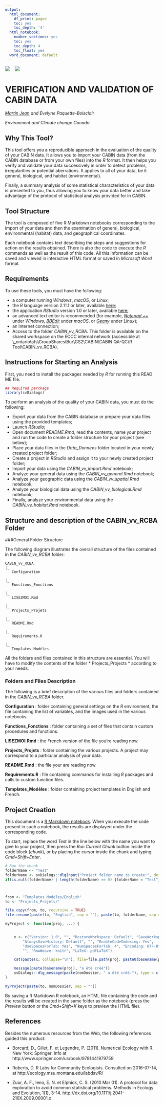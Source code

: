 ---
output:
  html_document:
    df_print: paged
    toc: yes
    toc_depth: '4'
  html_notebook:
    number_sections: yes
    toc: yes
    toc_depth: 4
    toc_float: yes
  word_document: default
---


![](Configuration/gc_en.png) &nbsp;&nbsp; ![](Configuration/cabin_logo.png)

# VERIFICATION AND VALIDATION OF CABIN DATA

*[Martin Jean](mailto:martin.jean@canada.ca) and Évelyne Paquette-Boisclair*

*Environment and Climate change Canada*

## Why This Tool?

This tool offers you a reproducible approach in the evaluation of the quality of your CABIN data. It allows you to import your CABIN data (from the CABIN database or from your own files) into the *R* format. It then helps you verify and validate your data successively in order to detect problems, irregularities or potential aberrations. It applies to all of your data, be it general, biological, and habitat (environmental).

Finally, a summary analysis of some statistical characteristics of your data is presented to you, thus allowing you to know your data better and take advantage of the protocol of statistical analysis provided for in  CABIN.

## Tool Structure

The tool is composed of five R Markdown notebooks corresponding to the import of your data and then the examination of general, biological, environmental (habitat) data, and geographical coordinates.

Each notebook contains text describing the steps and suggestions for action on the results obtained. There is also the code to execute the *R* commands as well as the result of this code. All this information can be saved and viewed in interactive HTML format or saved in *Microsoft Word* format.

## Requirements

To use these tools, you must have the following:

- a computer running *Windows*, *macOS*, or *Linux*;
- the *R* language version 2.11.1 or later, available [here](http://cran.r-project.org);
- the application *RStudio* version 1.0 or later, available [here](http://www.rstudio.com);
- an advanced text editor is recommended (for example, *[Notepad ++](http://notepad-plus-plus.org)* under *Windows*, *[BBEdit](http://www.barebones.com/products/bbedit /)* under *macOS*, or *[Geany](http://www.geany.org)* under *Linux*);
- an Internet connection;
- Access to the folder *CABIN_vv_RCBA*. This folder is available on the shared workspace on the ECCC internal network (accessible at \\\ec_ontario\\afs\\GroupShares\\Bur\\GS2\\CABIN\\CABIN QA-QC\\R Tool\\CABIN_vv_RCBA).

## Instructions for Starting an Analysis

First, you need to install the packages needed by *R* for running this READ ME file.

```{r setup, include=FALSE}
## Required parckage
library(svDialogs)

```

To perform an analysis of the quality of your CABIN data, you must do the following:

- Export your data from the CABIN database or prepare your data files using the provided templates;
- Launch *RStudio*;
- Open document *README.Rmd*, read the contents, name your project and run the code to create a folder structure for your project (see below);
- Place your data files in the *Data_Donnees* folder located in your newly created project folder;
- Create a project in *RStudio* and assign it to your newly created project folder;
- Import your data using the *CABIN_vv_import.Rmd* notebook;
- Analyze your general data using the *CABIN_vv_general.Rmd* notebook;
- Analyze your geographic data using the *CABIN_vv_spatial.Rmd* notebook;
- Analyze your biological data using the *CABIN_vv_biological.Rmd* notebook;
- Finally, analyze your environmental data using the *CABIN_vv_habitat.Rmd* notebook.

## Structure and description of the CABIN_vv_RCBA Folder

###General Folder Structure

The following diagram illustrates the overall structure of the files contained in the *CABIN_vv_RCBA* folder:

```
CABIN_vv_RCBA
|_
   Configuration
      
|_
   Functions_Fonctions
    
|_
   LISEZMOI.Rmd
    
|_
   Projects_Projets
    
|_
   README.Rmd
    
|_
   Requirements.R
    
|_
   Templates_Modèles
```

All the folders and files contained in this structure are essential. You will have to modify the contents of the folder * Projects_Projects * according to your needs.

### Folders and Files Description

The following is a brief description of the various files and folders contained in the *CABIN_vv_RCBA* folder.

**Configuration** : folder containing general settings on the *R* environment, the file containing the list of variables, and the images used in the various notebooks.

**Functions_Fonctions** : folder containing a set of files that contain custom procedures and functions. 

**LISEZMOI.Rmd** : the French version of the file you're reading now.

**Projects_Projets** : folder containing the various projects. A project may correspond to a particular analysis of your data.

**README.Rmd** : the file your are reading now.

**Requirements.R** : file containing commands for installing *R* packages and calls to custom function files.

**Templates_Modèles** : folder containing project templates in English and French.

## Project Creation

This document is a [R Markdown notebook](http://rmarkdown.rstudio.com). When you execute the code present in such a notebook, the results are displayed under the corresponding code.

To start, replace the word *Test* in the line below with the name you want to give to your project, then press the *Run Current Chunk* button inside the code block (*chunk*), or by placing the cursor inside the chunk and typing *Cmd+Shift+Enter*.

```{r echo=TRUE}
# Run the chunk
folderName <- "Test"
folderName <- svDialogs::dlgInput("Project folder name to create:", default = "Test", Sys.info()["folderName"])$res
if(is.null(folderName) | length(folderName) == 0) {folderName = "Test"} else {if(folderName == "NA") {folderName <- "Test"}}



from <- "Templates_Modeles/English"
to <- "Projects_Projets/"

file.copy(from, to, recursive = TRUE)
file.rename(paste(to, "English", sep = ""), paste(to, folderName, sep = ""))

myProject <- function(proj, ...) {

 
    x <- c("Version: 1.0", "", "RestoreWorkspace: Default", "SaveWorkspace: Default", 
        "AlwaysSaveHistory: Default", "", "EnableCodeIndexing: Yes", 
        "UseSpacesForTab: Yes", "NumSpacesForTab: 4", "Encoding: UTF-8", 
        "", "RnwWeave: knitr", "LaTeX: pdfLaTeX")

    cat(paste(x, collapse="\n"), file=file.path(proj, paste0(basename(proj), ".Rproj")))

    message(paste(basename(proj), "a été créé"))
    svDialogs::dlg_message(paste(nomDossier, " a été créé."), type = c("ok"))
}

myProject(paste(to, nomDossier, sep = ""))
```


By saving a R Markdown R notebook, an HTML file containing the code and the results will be created in the same folder as the notebook (press the *Preview* button or the *Cmd+Shift+K* keys to preview the HTML file).

## References

Besides the numerous resources from the Web, the following references guided this product:

- Borcard, D., Gillet, F. et Legendre, P. (2011). Numerical Ecology with R. New York: Springer. Info at http://www.springer.com/us/book/9781441979759

- Roberts, D. R Labs for Community Ecologists. Consulted on 2016-07-14, at http://ecology.msu.montana.edu/labdsv/R/

- Zuur, A. F., Ieno, E. N. et Elphick, C. S. (2010 Mar 01). A protocol for data exploration to avoid common statistical problems. Methods in Ecology and Evolution, 1(1), 3-14. http://dx.doi.org/10.1111/j.2041-210X.2009.00001.x


